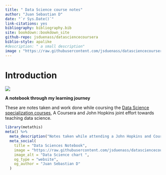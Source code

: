 --- 
title: " Data Science course notes"
author: "Juan Sebastian D"
date: "`r Sys.Date()`"
link-citations: yes
bibliography: bibliography.bib
site: bookdown::bookdown_site
github-repo: jsduenass/datasciencecoursera
biblio-style: apalike
#description: " a small description" 
image : "https://raw.githubusercontent.com/jsduenass/datasciencecoursera/gh-pages/media/vector/coursera_and_jhu.svg"
---


# Introduction {-}
![](./media/vector/coursera_and_jhu.svg)

__A notebook through my learning journey__

These are notes taken and work done while coursing the [Data Science specialization courses](https://www.coursera.org/specializations/jhu-data-science), A Coursera and John Hopkins joint effort  towards teaching data science.  



```{r, echo=FALSE,warning=FALSE}
library(metathis)
meta() %>% 
  meta_description("Notes taken while attending a John Hopkins and Coursera course specialization")
  meta_social(
    title = "Data Sciences Notebook",
    image = "https://raw.githubusercontent.com/jsduenass/datasciencecoursera/gh-pages/media/vector/coursera_and_jhu.svg",
    image_alt = "Data Science chart ",
    og_type = "website",
    og_author = "Juan Sebastian D"
  )
```





